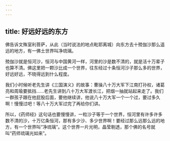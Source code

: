 ```yaml
---
---
---
```

title: 好远好远的东方
---




佛告诉文殊室利菩萨，从此（当时说法的地点毗耶离城）向东方去十殑伽沙那么遥远的地方，有一佛土世界叫净琉璃。

殑伽沙就是恒河沙，恒河与中国黄河一样，河里的沙是数不清的，就是活十万辈子也算不清。佛这里把一颗沙比成一个世界，往东经过十条恒河沙子那么多的世界，好远好远，不晓得远到什么程度。

我们小时候听老先生讲《三国演义》的故事：曹操八十万大军下江南打孙权，诸葛亮和周瑜要抵挡……老先生讲到八十万大军渡长江，把烟一抽就站起来走了。我们一群孩子跟在他屁股后面，要他继续讲，他说八十万大军一个一个过，要过多久啊！慢慢过吧！等八十万大军过完了再给你们讲。

所以，《药师经》这句话也要慢慢讲，一粒沙子等于一个世界，恒河里有许多许多数不清的沙，十万亿条恒河，那有多少沙、多少世界啊！要经过那么远那么远的地方，有一个世界叫“净琉璃”。这个世界一片光明，晶莹剔透，那个佛的名号就叫“药师琉璃光如来”。